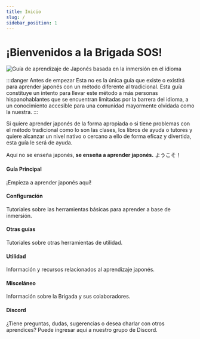 ```yaml
---
title: Inicio
slug: /
sidebar_position: 1
---
```


# ¡Bienvenidos a la Brigada SOS!

![Guía de aprendizaje de Japonés basada en la inmersión en el idioma](../assets/introduction/main_haruhi.gif)

:::danger Antes de empezar
Esta no es la única guía que existe o existirá para aprender japonés con un método diferente al tradicional. Esta guía constituye un intento para llevar este método a más personas hispanohablantes que se encuentran limitadas por la barrera del idioma, a un conocimiento accesible para una comunidad mayormente olvidada como la nuestra.
:::

Si quiere aprender japonés de la forma apropiada o si tiene problemas con el método tradicional como lo son las clases, los libros de ayuda o tutores y quiere alcanzar un nivel nativo o cercano a ello de forma eficaz y divertida, esta guía le será de ayuda.

Aquí no se enseña japonés, **se enseña a aprender japonés.** ようこそ！

<div class="container" style={{ padding: 0 }}>
  <div class="row is-multiline">
    <div class="col col--12">
      <Link class="card" to="/guia-principal/introduccion" style={{ height: '100%' }}>
        <div class="card__body">
          <h4>Guía Principal</h4>
          <p>¡Empieza a aprender japonés aquí!</p>
        </div>
      </Link>
    </div>
    <div class="col col--6">
      <Link class="card" to="/configuracion/anki" style={{ height: '100%' }}>
        <div class="card__body">
          <h4>Configuración</h4>
          <p>Tutoriales sobre las herramientas básicas para aprender a base de inmersión.</p>
        </div>
      </Link>
    </div>
    <div class="col col--6">
      <Link class="card" to="/otras-guias/ebook" style={{ height: '100%' }}>
        <div class="card__body">
          <h4>Otras guías</h4>
          <p>Tutoriales sobre otras herramientas de utilidad.</p>
        </div>
      </Link>
    </div>
    <div class="col col--6">
      <Link class="card" to="/utilidad/recursos" style={{ height: '100%' }}>
        <div class="card__body">
          <h4>Utilidad</h4>
          <p>Información y recursos relacionados al aprendizaje japonés.</p>
        </div>
      </Link>
    </div>
    <div class="col col--6">
      <Link class="card" to="/miscelaneo/agradecimientos" style={{ height: '100%' }}>
        <div class="card__body">
          <h4>Misceláneo</h4>
          <p>Información sobre la Brigada y sus colaboradores.</p>
        </div>
      </Link>
    </div>
      <div class="col col--12">
      <Link class="card" to="https://discord.gg/ajWm26ADEj" style={{ height: '100%'}}>
        <div class="card__body">
          <h4>Discord</h4>
          <p>¿Tiene preguntas, dudas, sugerencias o desea charlar con otros aprendices? Puede ingresar aquí a nuestro grupo de  Discord. </p>
        </div>
      </Link>
    </div>
  </div>
</div>
